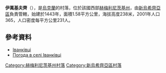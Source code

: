 {{coord|48|42|54|N|27|15|22|E|scale:100000|display=title}}

'''伊萬基夫齊'''（{{lang-uk|Іванківці}}），是[[烏克蘭|烏克蘭]]的村落，位於該國西部[[赫梅利尼茨基州|赫梅利尼茨基州]]，由[[新烏希齊亞區|新烏希齊亞區]]負責管轄，始建於1443年，面積1.58平方公里，海拔高度238米，2001年人口365，人口密度每平方公里231人。

==參考資料==
* [http://w1.c1.rada.gov.ua/pls/z7503/A005?rdat1=23.06.2015&rf7571=43673 Іванківці] {{Wayback|url=http://w1.c1.rada.gov.ua/pls/z7503/A005?rdat1=23.06.2015&rf7571=43673 |date=20190222184712 }}
* [http://weather.in.ua/ua/hmel'nickaja/9412 Погода в селі Іванківці] {{Wayback|url=http://weather.in.ua/ua/hmel%27nickaja/9412 |date=20160305082421 }}

{{DEFAULTSORT:Іванківці}}
[[Category:赫梅利尼茨基州村落|Category:赫梅利尼茨基州村落]]
[[Category:新烏希齊亞區村落|Category:新烏希齊亞區村落]]


{{Khmelnytskyi-geo-stub}}